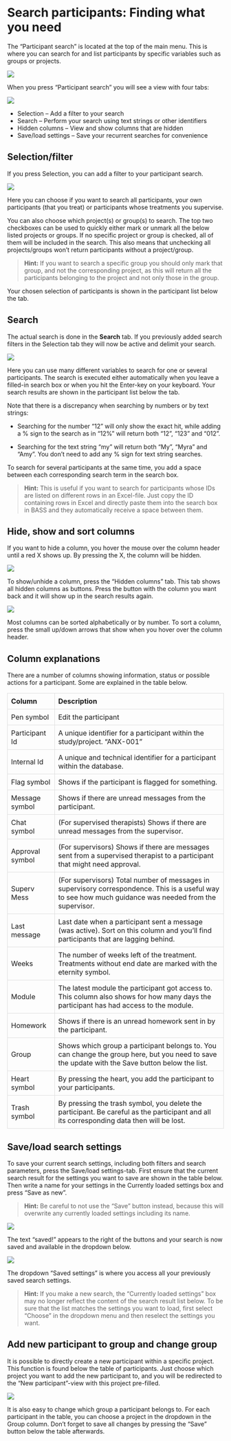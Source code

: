 # Search participants: Finding what you need {#search}
The “Participant search” is located at the top of the main menu. This is where you can search for and list participants by specific variables such as groups or projects.

![](images/search-participants-menu.png)

When you press “Participant search” you will see a view with four tabs:

![](images/search-participants-tab.png) 

- Selection – Add a filter to your search
- Search – Perform your search using text strings or other identifiers
- Hidden columns – View and show columns that are hidden
- Save/load settings – Save your recurrent searches for convenience

## Selection/filter
If you press Selection, you can add a filter to your participant search. 

![](images/selection-filter.png) 

Here you can choose if you want to search all participants, your own participants (that you treat) or participants whose treatments you supervise. 

You can also choose which project(s) or group(s) to search. The top two checkboxes can be used to quickly either mark or unmark all the below listed projects or groups. If no specific project or group is checked, all of them will be included in the search. This also means that unchecking all projects/groups won’t return participants without a project/group. 

>**Hint:** If you want to search a specific group you should only mark that group, and not the corresponding project, as this will return all the participants belonging to the project and not only those in the group. 

Your chosen selection of participants is shown in the participant list below the tab.


## Search
The actual search is done in the **Search** tab. If you previously added search filters in the Selection tab they will now be active and delimit your search. 

![](images/search.png)

Here you can use many different variables to search for one or several participants. The search is executed either automatically when you leave a filled-in search box or when you hit the Enter-key on your keyboard. Your search results are shown in the participant list below the tab.

Note that there is a discrepancy when searching by numbers or by text strings:

- Searching for the number “12” will only show the exact hit, while adding a % sign to the search as in “12%” will return both “12”, “123” and “012”.

- Searching for the text string “my” will return both “My”, “Myra” and “Amy”. You don’t need to add any % sign for text string searches.

To search for several participants at the same time, you add a space between each corresponding search term in the search box. 

>**Hint:** This is useful if you want to search for participants whose IDs are listed on different rows in an Excel-file. Just copy the ID containing rows in Excel and directly paste them into the search box in BASS and they automatically receive a space between them.


## Hide, show and sort columns

If you want to hide a column, you hover the mouse over the column header until a red X shows up. By pressing the X, the column will be hidden. 

![](images/hide-show-sort.png) 

To show/unhide a column, press the “Hidden columns” tab.  This tab shows all hidden columns as buttons. Press the button with the column you want back and it will show up in the search results again.

![](images/hidden-columns.png)

Most columns can be sorted alphabetically or by number. To sort a column, press the small up/down arrows that show when you hover over the column header.

## Column explanations {#searchcolumns}

There are a number of columns showing information, status or possible actions for a participant. Some are explained in the table below.

<style>

td, th {
  border: 1px solid #dddddd;
  text-align: left;
  padding: 8px;
}

</style>

<table>
  <tr>
    <th>Column</th>
    <th>Description</th>
  </tr>
  
  <tr>
    <td>Pen symbol</td>
    <td>Edit the participant</td>
  </tr>
  
  <tr>
    <td>Participant Id</td>
    <td>A unique identifier for a participant within the study/project. “ANX-001”</td>
  </tr>
  
  <tr>
    <td>Internal Id</td>
    <td>A unique and technical identifier for a participant within the database.</td>
  </tr>
  
  <tr>
    <td>Flag symbol</td>
    <td>Shows if the participant is flagged for something.</td>
  </tr>
  
  <tr>
    <td>Message symbol</td>
    <td>Shows if there are unread messages from the participant.</td>
  </tr>
  
  <tr>
    <td>Chat symbol</td>
    <td>(For supervised therapists) 
Shows if there are unread messages from the supervisor.
</td>
  </tr>
  
   <tr>
    <td>Approval symbol</td>
    <td>(For supervisors) 
Shows if there are messages sent from a supervised therapist to a participant that might need approval.
</td>
  </tr>
  
   <tr>
    <td>Superv Mess</td>
    <td>(For supervisors)
Total number of messages in supervisory correspondence. This is a useful way to see how much guidance was needed from the supervisor.
</td>
  </tr>
  
<tr>
  <td>Last message</td>
  <td>Last date when a participant sent a message (was active). Sort on this column and you’ll find participants that are lagging behind.
</td>
</tr>
  
<tr>
  <td>Weeks</td>
  <td>The number of weeks left of the treatment. 
Treatments without end date are marked with the eternity symbol.
</td>
</tr>  

<tr>
  <td>Module</td>
  <td>The latest module the participant got access to. This column also shows for how many days the participant has had access to the module.
</td>
</tr>  

<tr>
  <td>Homework</td>
  <td>Shows if there is an unread homework sent in by the participant.
</td>
</tr>  

<tr>
  <td>Group</td>
  <td>Shows which group a participant belongs to. You can change the group here, but you need to save the update with the Save button below the list.
</td>
</tr>  

<tr>
  <td>Heart symbol</td>
  <td>By pressing the heart, you add the participant to your participants.
</td>
</tr>  

<tr>
  <td>Trash symbol</td>
  <td>By pressing the trash symbol, you delete the participant. Be careful as the participant and all its corresponding data then will be lost.
</td>
</tr>  

</table>


## Save/load search settings

To save your current search settings, including both filters and search parameters, press the Save/load settings-tab. First ensure that the current search result for the settings you want to save are shown in the table below. Then write a name for your settings in the Currently loaded settings box and press “Save as new”.

>**Hint:** Be careful to not use the “Save” button instead, because this will overwrite any currently loaded settings including its name. 

![](images/save-load1.png)

The text “saved!” appears to the right of the buttons and your search is now saved and available in the dropdown below. 

![](images/save-load2.png)

The dropdown “Saved settings” is where you access all your previously saved search settings. 

>**Hint:** If you make a new search, the “Currently loaded settings” box may no longer reflect the content of the search result list below. To be sure that the list matches the settings you want to load, first select “Choose” in the dropdown menu and then reselect the settings you want.

##	Add new participant to group and change group

It is possible to directly create a new participant within a specific project. This function is found below the table of participants. Just choose which project you want to add the new participant to, and you will be redirected to the “New participant”-view with this project pre-filled.

![](images/add-new-participants.png)

It is also easy to change which group a participant belongs to. For each participant in the table, you can choose a project in the dropdown in the Group column. Don’t forget to save all changes by pressing the “Save” button below the table afterwards.

